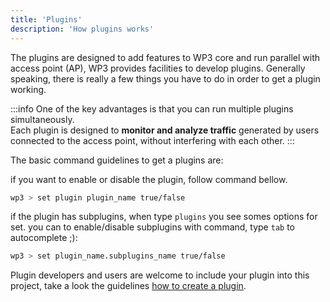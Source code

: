 ```yaml
---
title: 'Plugins'
description: 'How plugins works'
---
```



The plugins are designed to add features to WP3 core and run parallel with access point (AP), WP3 provides facilities to develop plugins. Generally speaking, there is really a few things you have to do in order to get a plugin working. 

:::info
One of the key advantages is that you can run multiple plugins simultaneously.  
Each plugin is designed to **monitor and analyze traffic** generated by users connected to the access point, without interfering with each other.
:::

The basic command guidelines to get a plugins are:

if you want to enable or disable the plugin, follow command bellow.
```bash
wp3 > set plugin plugin_name true/false
```

if the plugin has subplugins, when type `plugins` you see somes options for set. you can to enable/disable subplugins with command, type `tab` to autocomplete ;): 
```bash
wp3 > set plugin_name.subplugins_name true/false
```

Plugin developers and users are welcome to include your plugin into this project, take a look the guidelines [how to create a plugin](#development).
